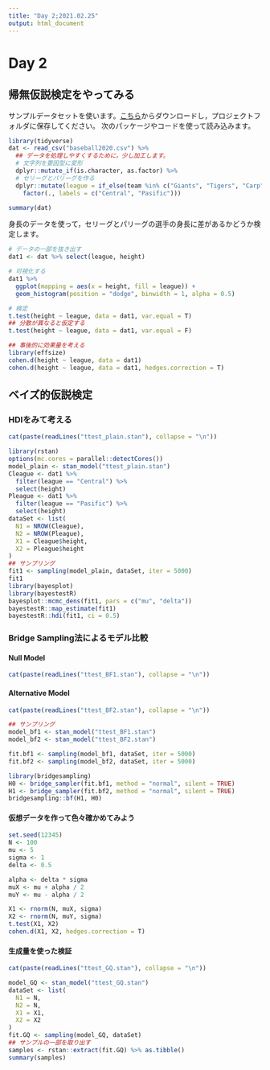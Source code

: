 ```yaml
---
title: "Day 2;2021.02.25"
output: html_document
---
```


# Day 2

## 帰無仮説検定をやってみる

サンプルデータセットを使います。[こちら](baseball2020.csv)からダウンロードし，プロジェクトフォルダに保存してください。
次のパッケージやコードを使って読み込みます。

```r
library(tidyverse)
dat <- read_csv("baseball2020.csv") %>%
  ## データを処理しやすくするために，少し加工します。
  # 文字列を要因型に変形
  dplyr::mutate_if(is.character, as.factor) %>%
  # セリーグとパリーグを作る
  dplyr::mutate(league = if_else(team %in% c("Giants", "Tigers", "Carp", "Dragons", "Swallows", "DeNA"), 1, 2) %>%
    factor(., labels = c("Central", "Pasific")))

summary(dat)
```

身長のデータを使って，セリーグとパリーグの選手の身長に差があるかどうか検定します。
```r
# データの一部を抜き出す
dat1 <- dat %>% select(league, height)

# 可視化する
dat1 %>%
  ggplot(mapping = aes(x = height, fill = league)) +
  geom_histogram(position = "dodge", binwidth = 1, alpha = 0.5)

# 検定
t.test(height ~ league, data = dat1, var.equal = T)
## 分散が異なると仮定する
t.test(height ~ league, data = dat1, var.equal = F)

## 事後的に効果量を考える
library(effsize)
cohen.d(height ~ league, data = dat1)
cohen.d(height ~ league, data = dat1, hedges.correction = T)
```

## ベイズ的仮説検定

### HDIをみて考える

```r
cat(paste(readLines("ttest_plain.stan"), collapse = "\n"))
```

```r
library(rstan)
options(mc.cores = parallel::detectCores())
model_plain <- stan_model("ttest_plain.stan")
Cleague <- dat1 %>%
  filter(league == "Central") %>%
  select(height)
Pleague <- dat1 %>%
  filter(league == "Pasific") %>%
  select(height)
dataSet <- list(
  N1 = NROW(Cleague),
  N2 = NROW(Pleague),
  X1 = Cleague$height,
  X2 = Pleague$height
)
## サンプリング
fit1 <- sampling(model_plain, dataSet, iter = 5000)
fit1
library(bayesplot)
library(bayestestR)
bayesplot::mcmc_dens(fit1, pars = c("mu", "delta"))
bayestestR::map_estimate(fit1)
bayestestR::hdi(fit1, ci = 0.5)
```

### Bridge Sampling法によるモデル比較

#### Null Model

```r
cat(paste(readLines("ttest_BF1.stan"), collapse = "\n"))
```

#### Alternative Model

```r
cat(paste(readLines("ttest_BF2.stan"), collapse = "\n"))
```

```r
## サンプリング
model_bf1 <- stan_model("ttest_BF1.stan")
model_bf2 <- stan_model("ttest_BF2.stan")

fit.bf1 <- sampling(model_bf1, dataSet, iter = 5000)
fit.bf2 <- sampling(model_bf2, dataSet, iter = 5000)

library(bridgesampling)
H0 <- bridge_sampler(fit.bf1, method = "normal", silent = TRUE)
H1 <- bridge_sampler(fit.bf2, method = "normal", silent = TRUE)
bridgesampling::bf(H1, H0)
```

#### 仮想データを作って色々確かめてみよう

```r
set.seed(12345)
N <- 100
mu <- 5
sigma <- 1
delta <- 0.5

alpha <- delta * sigma
muX <- mu + alpha / 2
muY <- mu - alpha / 2

X1 <- rnorm(N, muX, sigma)
X2 <- rnorm(N, muY, sigma)
t.test(X1, X2)
cohen.d(X1, X2, hedges.correction = T)
```

#### 生成量を使った検証

```r
cat(paste(readLines("ttest_GQ.stan"), collapse = "\n"))
```

```r
model_GQ <- stan_model("ttest_GQ.stan")
dataSet <- list(
  N1 = N,
  N2 = N,
  X1 = X1,
  X2 = X2
)
fit.GQ <- sampling(model_GQ, dataSet)
## サンプルの一部を取り出す
samples <- rstan::extract(fit.GQ) %>% as.tibble()
summary(samples)
```
